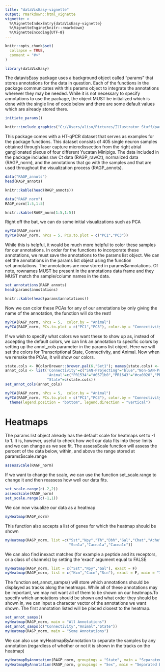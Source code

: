 ```yaml
---
title: "dataVisEasy-vignette"
output: rmarkdown::html_vignette
vignette: >
  %\VignetteIndexEntry{dataVisEasy-vignette}
  %\VignetteEngine{knitr::rmarkdown}
  %\VignetteEncoding{UTF-8}
---
```


```r
knitr::opts_chunk$set(
  collapse = TRUE,
  comment = "#>"
)
```

```r
library(dataVisEasy)
```
The datavisEasy package uses a background object called "params" that stores annotations for the data in question. Each of the functions in the package communicates with this params object to integrate the annotations wherever they may be needed. While it is not necessary to specify annotations to use the package, the object MUST be initialized which is done with the single line of code below and there are some default values which are already stored there. 
```r
initiate_params()
```
```r
knitr::include_graphics("C://Users/aliso/Pictures/Illustrator Stuff/params_layout.png")

```

This package comes with a HT-qPCR dataset that serves as examples for the package functions. This dataset consists of 405 single neuron samples obtained through laser capture microdissection from the right atrial ganglionated plexus of four different Yucatan Minipigs. The data included in the package includes raw Ct data (RAGP_rawCt), normalized data (RAGP_norm), and the annotations that go with the samples and that are used throughout the visualization process (RAGP_annots). 
```r
data("RAGP_annots")
head(RAGP_annots)

```
```r
knitr::kable(head(RAGP_annots))
```
```r
data("RAGP_norm")
RAGP_norm[1:5,1:5]
```
```r
knitr::kable(RAGP_norm[1:5,1:5])
```

Right off the bat, we can do some initial visualizations such as PCA
```r
myPCA(RAGP_norm)
myPCA(RAGP_norm, nPcs = 5, PCs.to.plot = c("PC1","PC3"))
```

While this is helpful, it would be much more helpful to color these samples for our annotations. In order for the functions to incorporate these annotations, we must save the annotations to the params list object. We can set the annotations in the params list object using the function set.annotations. The annotations are now stored in params$annotations. Of note, rownames MUST be present in the annotations data frame and they MUST match the sample/column names in the data.

```r
set_annotations(RAGP_annots)
head(params$annotations)

```
```r
knitr::kable(head(params$annotations))
```

Now we can color these PCAs for any of our annotations by only giving the name of the annotation, the function will do the rest!
```r
myPCA(RAGP_norm, nPcs = 5,  color.by = "Animal") 
myPCA(RAGP_norm, PCs.to.plot = c("PC1","PC3"), color.by = "Connectivity") 
```


If we wish to specify what colors we want these to show up as, instead of accepting the default colors, we can link an annotation to specific colors by setting up the annot_cols parameter in the params list object. Here we will set the colors for Transcriptional State, Connectivity, and Animal. Now when we remake the PCAs, it will show our colors.
```r
state.cols <- RColorBrewer::brewer.pal(6,"Set1"); names(state.cols) <- LETTERS[1:6]
annot_cols <- list('Connectivity'=c("SAN-Projecting"="blue","Non-SAN-Projecting"="violet","No Info Available"="grey"),
                   'Animal'=c("PR1534"="#0571b0","PR1643"="#ca0020","PR1705"="#92c5de","PR1729"="#f4a582"),
                   "State"=c(state.cols))
set_annot_cols(annot_cols)

myPCA(RAGP_norm, nPcs = 5,  color.by = "Animal") 
myPCA(RAGP_norm, PCs.to.plot = c("PC1","PC3"), color.by = "Connectivity") + 
  theme(legend.position = "bottom", legend.direction = "vertical")

```










# Heatmaps

The params list object already has the default scale for heatmaps set to -1 to 1. It is, however, useful to check how well our data fits into these limits and we can change as we see fit. The assessScale function will assess the percent of the data below, within, and above the range stored at params$scale.range

```r
assessScale(RAGP_norm)

```

If we want to change the scale, we can use the function set_scale.range to change it and then reassess how well our data fits. 

```r

set_scale.range(c(-2,2))
assessScale(RAGP_norm)
set_scale.range(c(-1,1))
```

We can now visualize our data as a heatmap
```r
myHeatmap(RAGP_norm)
```

This function also accepts a list of genes for which the heatmap should be shown
```r
myHeatmap(RAGP_norm, list =c("Sst","Npy","Th","Dbh","Gal","Chat","Ache","Pnmt",
                             "Scn1a","Cacna1a","Cacna1c"))
```

We can also find inexact matches (for example a peptide and its receptors, or a class of channels) by setting the 'exact' argument equal to FALSE
```r
myHeatmap(RAGP_norm, list = c("Sst","Npy","Gal"), exact = F)
myHeatmap(RAGP_norm, list = c("Kcn","Cacn","Scn"), exact = F, main = "Ion Channels")
```

The function set_annot_samps() will store which annotations should be displayed as tracks along the heatmaps. While all of these annotations may be important, we may not want all of them to be shown on our heatmaps.To specify which annotations should be shown and what order they should be shown in, we can input a character vector of the annotations we want shown. The first annotation listed will be placed closest to the heatmap. 

```r
set_annot_samps()
myHeatmap(RAGP_norm, main = "All Annotations")
set_annot_samps(c("Connectivity","Animal","State"))
myHeatmap(RAGP_norm, main = "Some Annotations")

```

We can also use myHeatmapByAnnotation to separate the samples by any annotation (regardless of whether or not it is shown in the tracks on the heatmap)
```r
myHeatmapByAnnotation(RAGP_norm, groupings = "State", main = "Separated by State")
myHeatmapByAnnotation(RAGP_norm, groupings = "Sex", main = "Separated by Sex")
```

